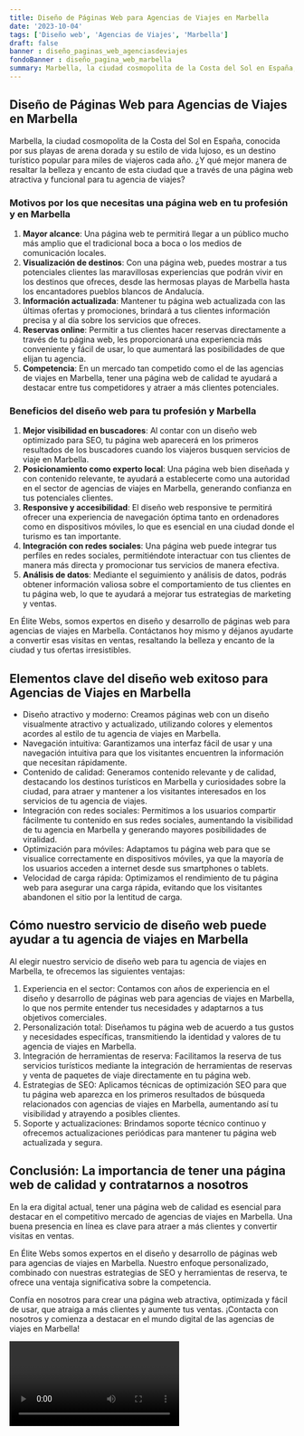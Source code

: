 ```yaml
---
title: Diseño de Páginas Web para Agencias de Viajes en Marbella
date: '2023-10-04'
tags: ['Diseño web', 'Agencias de Viajes', 'Marbella']
draft: false
banner : diseño_paginas_web_agenciasdeviajes
fondoBanner : diseño_pagina_web_marbella
summary: Marbella, la ciudad cosmopolita de la Costa del Sol en España, conocida por sus playas de arena dorada y su estilo de vida lujoso, es un destino turístico popular para miles de viajeros cada año. ¿Y qué mejor manera de resaltar la belleza y encanto de esta ciudad que a través de una página web atractiva y funcional para tu agencia de viajes?
---
```


## Diseño de Páginas Web para Agencias de Viajes en Marbella

Marbella, la ciudad cosmopolita de la Costa del Sol en España, conocida por sus playas de arena dorada y su estilo de vida lujoso, es un destino turístico popular para miles de viajeros cada año. ¿Y qué mejor manera de resaltar la belleza y encanto de esta ciudad que a través de una página web atractiva y funcional para tu agencia de viajes?

### Motivos por los que necesitas una página web en tu profesión y en Marbella

1. **Mayor alcance**: Una página web te permitirá llegar a un público mucho más amplio que el tradicional boca a boca o los medios de comunicación locales.
2. **Visualización de destinos**: Con una página web, puedes mostrar a tus potenciales clientes las maravillosas experiencias que podrán vivir en los destinos que ofreces, desde las hermosas playas de Marbella hasta los encantadores pueblos blancos de Andalucía.
3. **Información actualizada**: Mantener tu página web actualizada con las últimas ofertas y promociones, brindará a tus clientes información precisa y al día sobre los servicios que ofreces.
4. **Reservas online**: Permitir a tus clientes hacer reservas directamente a través de tu página web, les proporcionará una experiencia más conveniente y fácil de usar, lo que aumentará las posibilidades de que elijan tu agencia.
5. **Competencia**: En un mercado tan competido como el de las agencias de viajes en Marbella, tener una página web de calidad te ayudará a destacar entre tus competidores y atraer a más clientes potenciales.

### Beneficios del diseño web para tu profesión y Marbella

1. **Mejor visibilidad en buscadores**: Al contar con un diseño web optimizado para SEO, tu página web aparecerá en los primeros resultados de los buscadores cuando los viajeros busquen servicios de viaje en Marbella.
2. **Posicionamiento como experto local**: Una página web bien diseñada y con contenido relevante, te ayudará a establecerte como una autoridad en el sector de agencias de viajes en Marbella, generando confianza en tus potenciales clientes.
3. **Responsive y accesibilidad**: El diseño web responsive te permitirá ofrecer una experiencia de navegación óptima tanto en ordenadores como en dispositivos móviles, lo que es esencial en una ciudad donde el turismo es tan importante.
4. **Integración con redes sociales**: Una página web puede integrar tus perfiles en redes sociales, permitiéndote interactuar con tus clientes de manera más directa y promocionar tus servicios de manera efectiva.
5. **Análisis de datos**: Mediante el seguimiento y análisis de datos, podrás obtener información valiosa sobre el comportamiento de tus clientes en tu página web, lo que te ayudará a mejorar tus estrategias de marketing y ventas.

En Élite Webs, somos expertos en diseño y desarrollo de páginas web para agencias de viajes en Marbella. Contáctanos hoy mismo y déjanos ayudarte a convertir esas visitas en ventas, resaltando la belleza y encanto de la ciudad y tus ofertas irresistibles.

<GifSeo />

<Cta />

## Elementos clave del diseño web exitoso para Agencias de Viajes en Marbella

- Diseño atractivo y moderno: Creamos páginas web con un diseño visualmente atractivo y actualizado, utilizando colores y elementos acordes al estilo de tu agencia de viajes en Marbella.
- Navegación intuitiva: Garantizamos una interfaz fácil de usar y una navegación intuitiva para que los visitantes encuentren la información que necesitan rápidamente.
- Contenido de calidad: Generamos contenido relevante y de calidad, destacando los destinos turísticos en Marbella y curiosidades sobre la ciudad, para atraer y mantener a los visitantes interesados en los servicios de tu agencia de viajes.
- Integración con redes sociales: Permitimos a los usuarios compartir fácilmente tu contenido en sus redes sociales, aumentando la visibilidad de tu agencia en Marbella y generando mayores posibilidades de viralidad.
- Optimización para móviles: Adaptamos tu página web para que se visualice correctamente en dispositivos móviles, ya que la mayoría de los usuarios acceden a internet desde sus smartphones o tablets.
- Velocidad de carga rápida: Optimizamos el rendimiento de tu página web para asegurar una carga rápida, evitando que los visitantes abandonen el sitio por la lentitud de carga.

## Cómo nuestro servicio de diseño web puede ayudar a tu agencia de viajes en Marbella

Al elegir nuestro servicio de diseño web para tu agencia de viajes en Marbella, te ofrecemos las siguientes ventajas:

1. Experiencia en el sector: Contamos con años de experiencia en el diseño y desarrollo de páginas web para agencias de viajes en Marbella, lo que nos permite entender tus necesidades y adaptarnos a tus objetivos comerciales.
2. Personalización total: Diseñamos tu página web de acuerdo a tus gustos y necesidades específicas, transmitiendo la identidad y valores de tu agencia de viajes en Marbella.
3. Integración de herramientas de reserva: Facilitamos la reserva de tus servicios turísticos mediante la integración de herramientas de reservas y venta de paquetes de viaje directamente en tu página web.
4. Estrategias de SEO: Aplicamos técnicas de optimización SEO para que tu página web aparezca en los primeros resultados de búsqueda relacionados con agencias de viajes en Marbella, aumentando así tu visibilidad y atrayendo a posibles clientes.
5. Soporte y actualizaciones: Brindamos soporte técnico continuo y ofrecemos actualizaciones periódicas para mantener tu página web actualizada y segura.

## Conclusión: La importancia de tener una página web de calidad y contratarnos a nosotros

En la era digital actual, tener una página web de calidad es esencial para destacar en el competitivo mercado de agencias de viajes en Marbella. Una buena presencia en línea es clave para atraer a más clientes y convertir visitas en ventas.

En Élite Webs somos expertos en el diseño y desarrollo de páginas web para agencias de viajes en Marbella. Nuestro enfoque personalizado, combinado con nuestras estrategias de SEO y herramientas de reserva, te ofrece una ventaja significativa sobre la competencia.

Confía en nosotros para crear una página web atractiva, optimizada y fácil de usar, que atraiga a más clientes y aumente tus ventas. ¡Contacta con nosotros y comienza a destacar en el mundo digital de las agencias de viajes en Marbella!

<Video />

<CtaBot job='Agencias de Viajes' city='Marbella'/>

<Gmaps query='Marbella+españa+maps' />